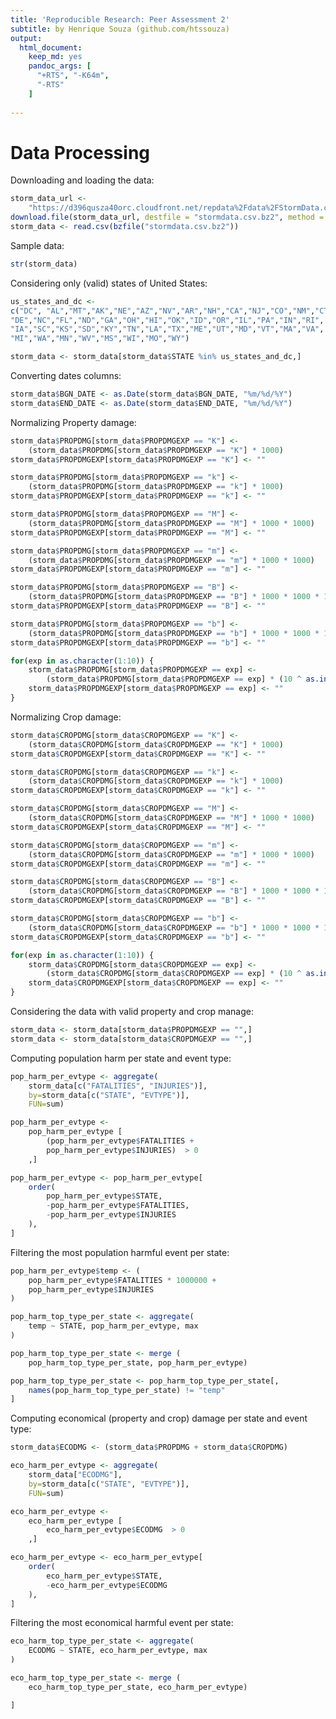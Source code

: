 ```yaml
---
title: 'Reproducible Research: Peer Assessment 2'
subtitle: by Henrique Souza (github.com/htssouza)
output:
  html_document:
    keep_md: yes
    pandoc_args: [
      "+RTS", "-K64m",
      "-RTS"
    ]
        
---
```


# Data Processing

Downloading and loading the data:

```r
storm_data_url <- 
    "https://d396qusza40orc.cloudfront.net/repdata%2Fdata%2FStormData.csv.bz2"
download.file(storm_data_url, destfile = "stormdata.csv.bz2", method = "curl")
storm_data <- read.csv(bzfile("stormdata.csv.bz2"))
```

Sample data:

```r
str(storm_data)
```

Considering only (valid) states of United States:

```r
us_states_and_dc <- 
c("DC", "AL","MT","AK","NE","AZ","NV","AR","NH","CA","NJ","CO","NM","CT","NY",
"DE","NC","FL","ND","GA","OH","HI","OK","ID","OR","IL","PA","IN","RI",
"IA","SC","KS","SD","KY","TN","LA","TX","ME","UT","MD","VT","MA","VA",
"MI","WA","MN","WV","MS","WI","MO","WY")

storm_data <- storm_data[storm_data$STATE %in% us_states_and_dc,]
```

Converting dates columns:

```r
storm_data$BGN_DATE <- as.Date(storm_data$BGN_DATE, "%m/%d/%Y")
storm_data$END_DATE <- as.Date(storm_data$END_DATE, "%m/%d/%Y")
```

Normalizing Property damage:

```r

storm_data$PROPDMG[storm_data$PROPDMGEXP == "K"] <-
    (storm_data$PROPDMG[storm_data$PROPDMGEXP == "K"] * 1000)
storm_data$PROPDMGEXP[storm_data$PROPDMGEXP == "K"] <- ""

storm_data$PROPDMG[storm_data$PROPDMGEXP == "k"] <-
    (storm_data$PROPDMG[storm_data$PROPDMGEXP == "k"] * 1000)
storm_data$PROPDMGEXP[storm_data$PROPDMGEXP == "k"] <- ""

storm_data$PROPDMG[storm_data$PROPDMGEXP == "M"] <-
    (storm_data$PROPDMG[storm_data$PROPDMGEXP == "M"] * 1000 * 1000)
storm_data$PROPDMGEXP[storm_data$PROPDMGEXP == "M"] <- ""

storm_data$PROPDMG[storm_data$PROPDMGEXP == "m"] <-
    (storm_data$PROPDMG[storm_data$PROPDMGEXP == "m"] * 1000 * 1000)
storm_data$PROPDMGEXP[storm_data$PROPDMGEXP == "m"] <- ""

storm_data$PROPDMG[storm_data$PROPDMGEXP == "B"] <-
    (storm_data$PROPDMG[storm_data$PROPDMGEXP == "B"] * 1000 * 1000 * 1000)
storm_data$PROPDMGEXP[storm_data$PROPDMGEXP == "B"] <- ""

storm_data$PROPDMG[storm_data$PROPDMGEXP == "b"] <-
    (storm_data$PROPDMG[storm_data$PROPDMGEXP == "b"] * 1000 * 1000 * 1000)
storm_data$PROPDMGEXP[storm_data$PROPDMGEXP == "b"] <- ""

for(exp in as.character(1:10)) {
    storm_data$PROPDMG[storm_data$PROPDMGEXP == exp] <-
        (storm_data$PROPDMG[storm_data$PROPDMGEXP == exp] * (10 ^ as.integer(exp)))
    storm_data$PROPDMGEXP[storm_data$PROPDMGEXP == exp] <- ""
}

```

Normalizing Crop damage:

```r

storm_data$CROPDMG[storm_data$CROPDMGEXP == "K"] <-
    (storm_data$CROPDMG[storm_data$CROPDMGEXP == "K"] * 1000)
storm_data$CROPDMGEXP[storm_data$CROPDMGEXP == "K"] <- ""

storm_data$CROPDMG[storm_data$CROPDMGEXP == "k"] <-
    (storm_data$CROPDMG[storm_data$CROPDMGEXP == "k"] * 1000)
storm_data$CROPDMGEXP[storm_data$CROPDMGEXP == "k"] <- ""

storm_data$CROPDMG[storm_data$CROPDMGEXP == "M"] <-
    (storm_data$CROPDMG[storm_data$CROPDMGEXP == "M"] * 1000 * 1000)
storm_data$CROPDMGEXP[storm_data$CROPDMGEXP == "M"] <- ""

storm_data$CROPDMG[storm_data$CROPDMGEXP == "m"] <-
    (storm_data$CROPDMG[storm_data$CROPDMGEXP == "m"] * 1000 * 1000)
storm_data$CROPDMGEXP[storm_data$CROPDMGEXP == "m"] <- ""

storm_data$CROPDMG[storm_data$CROPDMGEXP == "B"] <-
    (storm_data$CROPDMG[storm_data$CROPDMGEXP == "B"] * 1000 * 1000 * 1000)
storm_data$CROPDMGEXP[storm_data$CROPDMGEXP == "B"] <- ""

storm_data$CROPDMG[storm_data$CROPDMGEXP == "b"] <-
    (storm_data$CROPDMG[storm_data$CROPDMGEXP == "b"] * 1000 * 1000 * 1000)
storm_data$CROPDMGEXP[storm_data$CROPDMGEXP == "b"] <- ""

for(exp in as.character(1:10)) {
    storm_data$CROPDMG[storm_data$CROPDMGEXP == exp] <-
        (storm_data$CROPDMG[storm_data$CROPDMGEXP == exp] * (10 ^ as.integer(exp)))
    storm_data$CROPDMGEXP[storm_data$CROPDMGEXP == exp] <- ""
}

```


Considering the data with valid property and crop manage:

```r
storm_data <- storm_data[storm_data$PROPDMGEXP == "",]
storm_data <- storm_data[storm_data$CROPDMGEXP == "",]
```

Computing population harm per state and event type:

```r
pop_harm_per_evtype <- aggregate(
    storm_data[c("FATALITIES", "INJURIES")],
    by=storm_data[c("STATE", "EVTYPE")],
    FUN=sum)

pop_harm_per_evtype <-
    pop_harm_per_evtype [
        (pop_harm_per_evtype$FATALITIES +
        pop_harm_per_evtype$INJURIES)  > 0
    ,]

pop_harm_per_evtype <- pop_harm_per_evtype[
    order(
        pop_harm_per_evtype$STATE,
        -pop_harm_per_evtype$FATALITIES,
        -pop_harm_per_evtype$INJURIES
    ),
]

```

Filtering the most population harmful event per state:

```r

pop_harm_per_evtype$temp <- (
    pop_harm_per_evtype$FATALITIES * 1000000 + 
    pop_harm_per_evtype$INJURIES
)

pop_harm_top_type_per_state <- aggregate(
    temp ~ STATE, pop_harm_per_evtype, max
)

pop_harm_top_type_per_state <- merge (
    pop_harm_top_type_per_state, pop_harm_per_evtype)

pop_harm_top_type_per_state <- pop_harm_top_type_per_state[,
    names(pop_harm_top_type_per_state) != "temp"
]

```

Computing economical (property and crop) damage per state and event type:

```r

storm_data$ECODMG <- (storm_data$PROPDMG + storm_data$CROPDMG)

eco_harm_per_evtype <- aggregate(
    storm_data["ECODMG"],
    by=storm_data[c("STATE", "EVTYPE")],
    FUN=sum)

eco_harm_per_evtype <-
    eco_harm_per_evtype [        
        eco_harm_per_evtype$ECODMG  > 0
    ,]

eco_harm_per_evtype <- eco_harm_per_evtype[
    order(
        eco_harm_per_evtype$STATE,
        -eco_harm_per_evtype$ECODMG
    ),
]

```

Filtering the most economical harmful event per state:

```r

eco_harm_top_type_per_state <- aggregate(
    ECODMG ~ STATE, eco_harm_per_evtype, max
)

eco_harm_top_type_per_state <- merge (
    eco_harm_top_type_per_state, eco_harm_per_evtype)

]

```




